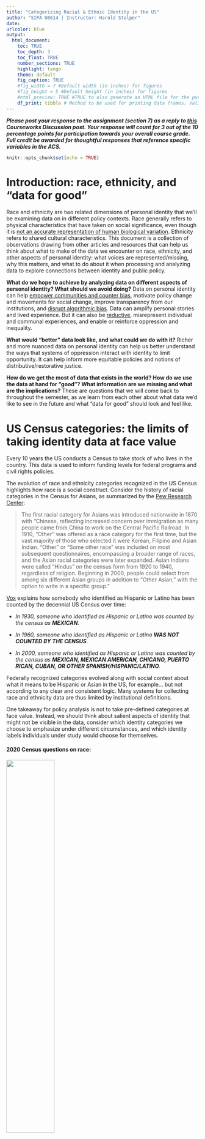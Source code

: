 ---
title: "Categorizing Racial & Ethnic Identity in the US"
author: "SIPA U6614 | Instructor: Harold Stolper"
date: 
urlcolor: blue
output: 
  html_document:
    toc: TRUE
    toc_depth: 3
    toc_float: TRUE
    number_sections: TRUE
    highlight: tango
    theme: default
    fig_caption: TRUE
    #fig_width = 7 #Default width (in inches) for figures
    #fig_height = 5 #Default height (in inches) for figures
    #html_preview: TRUE #TRUE to also generate an HTML file for the purpose of locally previewing what the document will look like on GitHub.    
    df_print: tibble # Method to be used for printing data frames. Valid values include "default", "kable", "tibble", and "paged". The "default" method uses print.data.frame. 
---

***Please post your response to the assignment (section 7) as a reply to [this](https://courseworks2.columbia.edu/courses/187109/discussion_topics/1167798){target="_blank"} Courseworks Discussion post. 
Your response will count for 3 out of the 10 percentage points for participation towards your overall course grade. Full credit be awarded for thoughtful responses that reference specific variables in the ACS.***

```{r setup, include=FALSE}
knitr::opts_chunk$set(echo = TRUE)
```

# Introduction: race, ethnicity, and "data for good"

Race and ethnicity are two related dimensions of personal identity that we'll be examining data on in different policy contexts. Race generally refers to physical characteristics that have taken on social significance, even though it is [not an accurate representation of human biological variation](https://onlinelibrary-wiley-com.ezproxy.cul.columbia.edu/doi/full/10.1002/ajpa.23882){target="_blank"}. Ethnicity refers to shared cultural characteristics. This document is a collection of observations drawing from other articles and resources that can help us think about what to make of the data we encounter on race, ethnicity, and other aspects of personal identity: what voices are represented/missing, why this matters, and what to do about it when processing and analyzing data to explore connections between identity and public policy.

**What do we hope to achieve by analyzing data on different aspects of personal identity? What should we avoid doing?** Data on personal identity can help [empower communities and counter bias](https://d4bl.org/){target="_blank"}, motivate policy change and movements for social change, improve transparency from our institutions, and [disrupt algorithmic bias](https://scholarlypublishingcollective.org/psup/information-policy/article/doi/10.5325/jinfopoli.8.2018.0078/314474/How-Algorithms-Discriminate-Based-on-Data-They){target="_blank"}. Data can amplify personal stories and lived experience. But it can also be [reductive](https://twitter.com/BlackDisability/status/1297996682232246274){target="_blank"}, misrepresent individual and communal experiences, and enable or reinforce oppression and inequality.

**What would "better" data look like, and what could we do with it?** Richer and more nuanced data on personal identity can help us better understand the ways that systems of oppression interact with identity to limit opportunity. It can help inform more equitable policies and notions of distributive/restorative justice.

**How do we get the most of data that exists in the world? How do we use the data at hand for "good"? What information are we missing and what are the implications?** These are questions that we will come back to throughout the semester, as we learn from each other about what data we'd like to see in the future and what "data for good" should look and feel like.


# US Census categories: the limits of taking identity data at face value

Every 10 years the US conducts a Census to take stock of who lives in the country. This data is used to inform funding levels for federal programs and civil rights policies.

The evolution of race and ethnicity categories recognized in the US Census highlights how race is a social construct. Consider the history of racial categories in the Census for Asians, as summarized by the [Pew Research Center](https://www.pewresearch.org/fact-tank/2020/02/25/the-changing-categories-the-u-s-has-used-to-measure-race/){target="_blank"}:

> The first racial category for Asians was introduced nationwide in 1870 with “Chinese, reflecting increased concern over immigration as many people came from China to work on the Central Pacific Railroad. In 1910, “Other” was offered as a race category for the first time, but the vast majority of those who selected it were Korean, Filipino and Asian Indian. “Other” or “Some other race” was included on most subsequent questionnaires, encompassing a broader range of races, and the Asian racial categories were later expanded. Asian Indians were called “Hindus” on the census form from 1920 to 1940, regardless of religion. Beginning in 2000, people could select from among six different Asian groups in addition to “Other Asian,” with the option to write in a specific group." 

[Vox](https://www.vox.com/2016/8/18/12404688/census-race-history-intersectionality){target="_blank"} explains how somebody who identified as Hispanic or Latino has been counted by the decennial US Census over time:

- *In 1930, someone who identified as Hispanic or Latino was counted by the census as **MEXICAN**.*

- *In 1960, someone who identified as Hispanic or Latino **WAS NOT COUNTED BY THE CENSUS**.*

- *In 2000, someone who identified as Hispanic or Latino was counted by the census as **MEXICAN, MEXICAN AMERICAN, CHICANO, PUERTO RICAN, CUBAN, OR OTHER SPANISH/HISPANIC/LATINO**.*

Federally recognized categories evolved along with social context about what it means to be Hispanic or Asian in the US, for example... but not according to any clear and consistent logic. Many systems for collecting race and ethnicity data are thus limited by institutional definitions.

One takeaway for policy analysis is not to take pre-defined categories at face value. Instead, we should think about salient aspects of identity that might not be visible in the data, consider which identity categories we choose to emphasize under different circumstances, and which identity labels individuals under study would choose for themselves. 

#### 2020 Census questions on race: {-}

![](censusracequestion.jpg){width=50%}

While systems for collecting data and categorizing identity are limited by changing institutional definitions and the way they allow people to report their identity, the data that is produced is also shaped by how people view and to choose to report their own identity. Ideas about whiteness, proximity to Blackness, and a growing multiracial population continue to evolve, and thus so do people's choices about how to report their identity. This should serve as a reminder to be careful about drawing conclusions from time trends that rely on evolving race and ethnicity categories. The 2020 Census showed a "historic" decline in the white population, but the question of what is driving this change is more complicated, as [NPR explains](https://www.npr.org/2021/08/22/1029609786/2020-census-data-results-white-population-shrinking-decline-non-hispanic-race){target="_blank"}.


# Multi-dimensional identity and intersectionality

Simplicity is often a good thing that can make information more accessible, but reducing people to a single dimension of identity is obviously limiting in many ways. Modeling how intersectional identity relates to outcomes should allow for [multiplicative interactions](https://weallcount.com/2019/06/21/intersectionality-data-2/){target="_blank"} between dimensions of identity rather than additively separable components of identity. 

Intersectionality goes far beyond race, ethnicity, and other commonly reported dimensions of identity such as gender and education, of course. Think about the 2021 hate crime targeting Asian women who worked at spas in Atlanta. Some of the responses from the AAPI community included reminders that, regardless of the backgrounds and occupations of the victims in this one incident, these hate crimes cannot be separated from the broader social context of structural violence towards Asian identities, immigrants, women and sex workers.

![](aapihatecrimeonig.jpg){width=50%}

Focusing on race and ethnicity, what if the data and surrounding discourse focus on measures that reduce multiracial/ethnic identity to a single dimension? Is a desire to simplify (and sample size limitations) a valid reason to assign individuals to one of several mutually exclusive identity categories, as in the below wage gap graphic? Which identity category should an individual who identifies as both Black and Hispanic, for example, be assigned to? Would assigning them to a separate multiracial category add valuable context, or would it muddle our understanding of what it means to be Black and Hispanic, respectively, by assigning them to a third category? Is this sort of simplification just too reductive, or is it preferable to a longer, expanded graphic with added multiracial categories?

![](equalpaydaygraphic.jpg){width=55%}
\
Source: [The Guardian](https://www.theguardian.com/us-news/datablog/2017/apr/04/equal-pay-day-us-wage-gap-gender-race-ethnicity){target="_blank"} and @monachalabi on Instagram

How much should the context impact the specific approach to coding identity? For example, should Hispanic identity be more salient in an analysis examining the role of native English fluency? If the focus is on policing and colourism, should Black racial identity be centered in the analysis in the absence of data on skin tone?

For some applications, we can consider restructuring the data to measure the prevalence of a certain dimension of identity within broader groups (e.g. neighborhoods or cohorts) rather than prescribing limited measures of identity to specific individuals. This sort of aggregation is something we'll come back to as we think about how to better understand the nature of discriminatory NYPD enforcement.


# Should we use more "progressive" identity labels?

Identity is deeply personal, and so are the labels people use to self-identify. The Census asks people if they identify as "Hispanic, Latino, or Spanish origin." Some unknown share of younger, progressive Americans who would say they identify as Hispanic might prefer to identify as Latinx or Latine, for example. Many people question "the very underpinnings of this common identity, an idea known as Latinidad (loosely translated as “Latino-ness”)", according to an article published by [The Nation](https://www.thenation.com/article/archive/hispanic-heritage-month-latinidad/){target="_blank"} in 2019.

![](Latinidad-done_r2.gif)

**So what identity categories should we use?**

When presenting your own analysis of raw data that uses gendered race and ethnicity labels with colonial roots, should you replace them with more "progressive", gender-neutral labels? 

Some people may have strong feelings about what terms do/don't express their own identity -- sometimes in ways that do not align with other people who might have checked the same box(es) in the Census, for example.

Would your decision to relabel Hispanic identity as Latinx substantially misrepresent the underlying data, or enrich the meaning of identity on balance? How will the identity labels affect how different audiences engage with your analysis? Are you using labels that the individuals and communities centered in your analysis would use to describe themselves?

<iframe width="560" height="315" src="https://www.youtube.com/embed/0Zx4m2ok6D0" title="YouTube video player" frameborder="0" allow="accelerometer; autoplay; clipboard-write; encrypted-media; gyroscope; picture-in-picture" allowfullscreen data-external="1"></iframe>

This [Vice News](https://www.youtube.com/watch?v=0Zx4m2ok6D0){target="_blank"} video is a good reminder that racial identity labels are necessarily limiting and our own notions of identity justice may not align with how other people identify. This [Fox News](https://www.foxnews.com/world/how-do-latinos-prefer-to-be-identified-hint-not-as-latinos-asks-study){target="_blank"} piece take a very different tone on how "Latinos prefer to be identified."

The New York Times didn't start [capitalizing  Black](https://www.nytimes.com/2020/07/05/insider/capitalized-black.html){target="_blank"} until July 5, 2020. stating "we believe this style best conveys elements of shared history and identity, and reflects our goal to be respectful of all the people and communities we cover." The Times National editor explained that "there was a growing agreement in the country to capitalize and that The Times should not be a holdout" (sidebar: how "liberal" of the Times).


# The missing MENA/SWANA category

Lam Thuy Vo explains in her article for [Vox](https://www.vox.com/2016/8/18/12404688/census-race-history-intersectionality){target="_blank"} that, according to the US Office of Management and Budget, "someone classified as White is someone who has origins in any of the original peoples of Europe, the Middle East, or North Africa". In other words, as far as the federal government is concerned, Arabs, Iranians and others of Middle East and North Africa (MENA) descent are considered white. [Al Jazeera](https://www.aljazeera.com/news/2020/04/mena-category-2020-census-200401114334500.html){target="_blank"} summarizes recent (failed) attempts at adding the MENA category to the Census:

> A MENA category would represent a diverse set of dismissed identities with specific needs ... Getting census data would be a good start to meet those needs.

Samer Khalaf, the national president of American-Arab Anti-Discrimination Committee (ADC), explains that the exclusion of the MENA category was a politicized act: "Why? If you take Arabs out of the white category, it's going to drop."

[Opinion: I am Middle Eastern. Not White.](https://www.washingtonpost.com/opinions/2021/08/12/i-am-middle-eastern-not-white/){target="_blank"}

As an alternative to the MENA label, some prefer the term SWANA. The [SWANA Alliance](https://swanaalliance.com/about){target="_blank"} explains:

> S.W.A.N.A. is a decolonial word for the South West Asian/North African (S.W.A.N.A.) region in place of Middle Eastern, Near Eastern, Arab World or Islamic World that have colonial, Eurocentric, and Orientalist origins and are created to conflate, contain and dehumanize our people. We use SWANA to speak to the diversity of our communities and to forward the most vulnerable in our liberation.


# Disaggregating data for Asian sub-groups in NY

At the end of 2019, the governor of New York vetoed State Assembly Bill 677 that would have required state agencies to collect data disaggregated by specific Asian, Pacific Islander and Native Hawaiian ethnicities, such as Vietnamese, Hmong, Bangladeshi, and many more. The following borrows heavily from Navjot's Kaur's article for [Medium](https://medium.com/@KaurRepublic/the-veto-of-asian-american-and-pacific-islanders-in-new-york-state-d2655cefd06a){target="_blank"} and Kimmy Yang's article for [NBC News](https://www.nbcnews.com/news/asian-america/gov-cuomo-vetoes-bill-would-have-helped-underserved-asian-americans-n1101681){target="_blank"}.

Why the need for disaggregated data on Asian ethnicity? Kimmy Yang explains:

> While the “model minority myth” suggests that the community is financially well off, research shows that those from the Cambodian and Laotian communities, among others, are more economically vulnerable compared to those from the Chinese or Indian communities, a 2018 report on Asian American wealth disparity points out. Disaggregated data on Asian American and Pacific Islander median household income shows while Bangladeshi Americans make a median of $46,950, Indian Americans make $95,000.

Yang goes on to note how the bill could have resulted in better policy:

> The bill would have not only prevented exclusion, but more precise data would also uncover hidden challenges the AAPI communities face and aid legislators in figuring out how and where to allocate resources, [Assemblywoman] Niou said. Existing services including poverty relief, health outcome improvement programs, and language access within the programs could be made more effective.

In addition to budgetary concerns, Governor Cuomo cited privacy concerns as another reason for his veto:

> Cuomo also wrote that he was concerned the bill’s requirement to collect data on “an individual’s place of birth and national origin will have unintended consequences” given the “overly aggressive” approach the Trump administration has taken to immigration enforcement. 


Advocates countered that existing data gaps pose a bigger threat:

> But the unintended consequences of inaccurate data to meet the needs of AAPI and immigrant communities pose a greater threat, Carlyn Cowen, CPC’s chief policy and public affairs officer said.


# Assignment: due by 11:59pm on Monday, Oct. 2nd, 2023 

The US has a long history of environmental racism that continues to disproportionately impact communities of color through heightened proximity to highways, toxic waste sites, and industry. This means people of color tend to [breath more polluted air](https://www.theatlantic.com/politics/archive/2018/02/the-trump-administration-finds-that-environmental-racism-is-real/554315/){target="_blank"} and [drink more polluted water](https://link.springer.com/article/10.1007/s12111-020-09511-5){target="_blank"}, both of which are linked to serious adverse health effects. They also tend to live in [greater proximity to oil and gas pipelines](https://eos.org/research-spotlights/americas-natural-gas-pipeline-routes-and-environmental-justice){target="_blank"} that further degrade the surrounding environment and increase exposure to hazards and disasters such as leaks and explosions. 

But environmental injustice is not just about race: racism [intersects](https://www.mdpi.com/2071-1050/11/14/3942){target="_blank"} with class, immigration status, and indigenous identity, among other aspects of personal identity, to adversely impact marginalized communities that are particularly vulnerable to health risks and have less resources to respond to disasters.

Consider the recently constructed fracked gas transmission pipeline in Brooklyn known as the Metropolitan Reliability Infrastructure (MRI), or North Brooklyn Pipeline. The pipeline was constructed by National Grid in spite of ongoing opposition from community groups such as [Frack Outta Brooklyn](https://www.instagram.com/frackouttabk/?hl=en){target="_blank"} and many others driving the [No North Brooklyn Pipeline campaign](https://www.nonbkpipeline.org/about){target="_blank"}. National Grid are currently seeking final approval to construct two new liquefied natural gas [vaporizers](https://greenpointers.com/2022/09/15/national-grid-wants-to-add-more-vaporizers-to-its-greenpoint-facility-but-must-face-public-hearings-first/){target="_blank"}.

Brooklyn community members assert that the pipeline's location, approval and operation [discriminate](https://www.thecity.nyc/environment/2021/8/30/22649465/brooklyn-civil-rights-complaint-gas-pipeline){target="_blank"} against communities of color along its route, citing a long history of environmental injustice that disproportionately impacts Black, Latinx, and Indigenous people. Megan Hicks, an Assistant Professor at Hunter College and member of Frack Outta Brooklyn, explains that sometimes Hispanic or Latinx identity can serve as a label that homogenizes people who also identify as Black, Indigenous, or other identity labels that may or may not appear in US Census Data. Dr. Hicks adds that sometimes this focus on Latinx identity can obscure our understanding of colourism or intersectional effects with other aspects of personal identity, making it harder to understand and demonstrate the full extent of environmental injustice affecting some of our most vulnerable communities; in other words, Latinx is not a monolith, and treating it as such can obscure our understanding of how personal identity correlates with environmental risks and related health outcomes.

[Here](https://usa.ipums.org/usa-action/variables/group?id=race_eth){target="_blank"} is a list of "race, ethnicity and nativity" variables available in the most recent wave of the US Census Bureau's American Survey (accessible via the [IPUMS](https://usa.ipums.org/usa/about.shtml){target="_blank"} portal), though you may also browse for additional variables to consider in order to respond to the questions below.

[Please reply to [this](https://courseworks2.columbia.edu/courses/187109/discussion_topics/1167798){target="_blank"} CW Discussion post by 11:59pm on Monday night before the next class meeting, with a response that specifically addresses the following methodological decisions:]{.underline}

**How would you go about analyzing and presenting data from the American Community Survey (ACS) to examine the potential for heightened environmental harm against the** ***most vulnerable Latinx community members*** **due to their proximity to the North Brooklyn Pipeline?** In other words, you are tasked with describing how you would go about assessing Dr. Hicks' assertion that Latinx identity might intersect with other aspects of identity in ways that correlate with proximity to the pipeline and associated environmental risks.

- Describe which other aspects of identity--in addition to Hispanic identity--you would choose to explore in the ACS in order to define Latinx subgroups that may live in closer proximity to the pipeline compared to other Latinx subgroups or non-Latinx individuals.
- Be specific about how would you define these Latinx subgroups using ACS variables in order to examine Dr. Hicks' assertion that Latinx identity is just one salient aspect of identity that should be further disaggregated. What statistic(s) would you consider presenting for these different identity groups? (*You are not expected to present any data or statistics, just describe your approach.*)

To get you started, here are three maps showing the spatial distribution of Hispanic identity, Black identity, and median household income across Brooklyn, overlaid with the approximate pipeline route. You can use these maps to help you brainstorm, but you should not limit yourself to these three variables.

![](plot_zoom.png)
[This assignment was developed with Megan Hicks from Frack Outta Brooklyn and Hunter College]